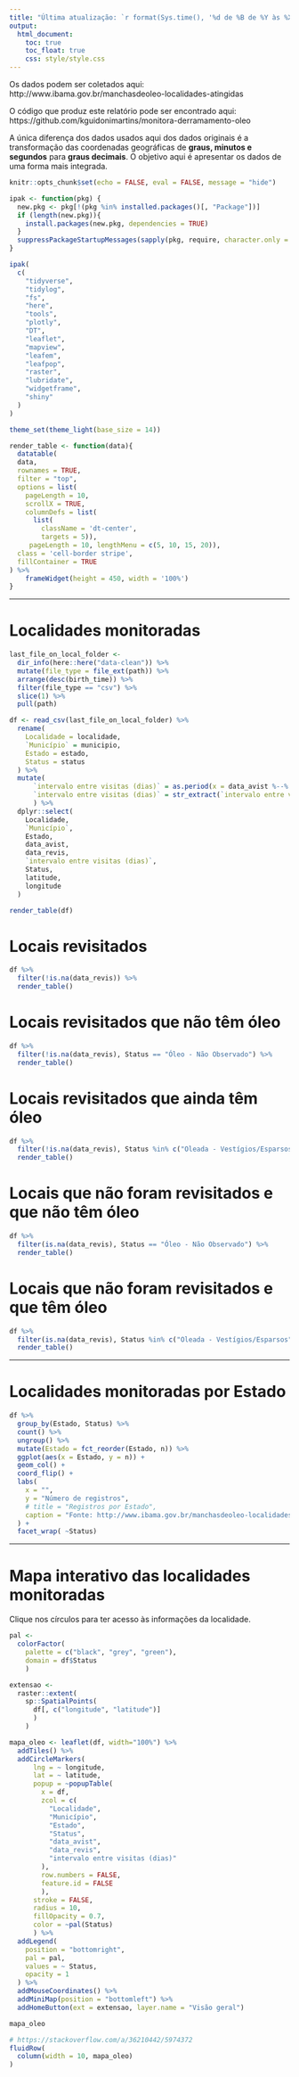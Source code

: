 ```yaml
---
title: "Última atualização: `r format(Sys.time(), '%d de %B de %Y às %X')`"
output: 
  html_document:
    toc: true
    toc_float: true
    css: style/style.css
---
```


<head>

<!-- Global site tag (gtag.js) - Google Analytics -->
<script async src="https://www.googletagmanager.com/gtag/js?id=UA-151898291-1"></script>
<script>
  window.dataLayer = window.dataLayer || [];
  function gtag(){dataLayer.push(arguments);}
  gtag('js', new Date());

  gtag('config', 'UA-151898291-1');
</script>

</head>

Os dados podem ser coletados aqui: http://www.ibama.gov.br/manchasdeoleo-localidades-atingidas

O código que produz este relatório pode ser encontrado aqui: https://github.com/kguidonimartins/monitora-derramamento-oleo

A única diferença dos dados usados aqui dos dados originais é a transformação das coordenadas geográficas de **graus, minutos e segundos** para **graus decimais**. O objetivo aqui é apresentar os dados de uma forma mais integrada.

```r
knitr::opts_chunk$set(echo = FALSE, eval = FALSE, message = "hide")

ipak <- function(pkg) {
  new.pkg <- pkg[!(pkg %in% installed.packages()[, "Package"])]
  if (length(new.pkg)){
    install.packages(new.pkg, dependencies = TRUE)
  }
  suppressPackageStartupMessages(sapply(pkg, require, character.only = TRUE))
}

ipak(
  c(
    "tidyverse",
    "tidylog",
    "fs",
    "here",
    "tools",
    "plotly",
    "DT",
    "leaflet",
    "mapview",
    "leafem",
    "leafpop",
    "raster",
    "lubridate",
    "widgetframe",
    "shiny"
  )
)

theme_set(theme_light(base_size = 14))

render_table <- function(data){
  datatable(
  data,
  rownames = TRUE,
  filter = "top",
  options = list(
    pageLength = 10, 
    scrollX = TRUE, 
    columnDefs = list(
      list(
        className = 'dt-center', 
        targets = 5)),
     pageLength = 10, lengthMenu = c(5, 10, 15, 20)),
  class = 'cell-border stripe',
  fillContainer = TRUE
) %>% 
    frameWidget(height = 450, width = '100%')
}

```

***

# Localidades monitoradas

```r
last_file_on_local_folder <-
  dir_info(here::here("data-clean")) %>% 
  mutate(file_type = file_ext(path)) %>% 
  arrange(desc(birth_time)) %>% 
  filter(file_type == "csv") %>% 
  slice(1) %>% 
  pull(path)

df <- read_csv(last_file_on_local_folder) %>% 
  rename(
    Localidade = localidade,
    `Município` = municipio,
    Estado = estado,
    Status = status
  ) %>% 
  mutate(
      `intervalo entre visitas (dias)` = as.period(x = data_avist %--% data_revis, unit = "day"),
      `intervalo entre visitas (dias)` = str_extract(`intervalo entre visitas (dias)`, "[0-9]+")
      ) %>% 
  dplyr::select(
    Localidade,
    `Município`,
    Estado,
    data_avist,
    data_revis,
    `intervalo entre visitas (dias)`,
    Status,
    latitude,
    longitude
  )

render_table(df)
```

# Locais revisitados

```r
df %>% 
  filter(!is.na(data_revis)) %>% 
  render_table()
```

# Locais revisitados que não têm óleo

```r
df %>% 
  filter(!is.na(data_revis), Status == "Óleo - Não Observado") %>% 
  render_table()
```

# Locais revisitados que ainda têm óleo

```r
df %>% 
  filter(!is.na(data_revis), Status %in% c("Oleada - Vestígios/Esparsos", "Oleada - Manchas")) %>% 
  render_table()
```

# Locais que não foram revisitados e que não têm óleo

```r
df %>% 
  filter(is.na(data_revis), Status == "Óleo - Não Observado") %>% 
  render_table()
```

# Locais que não foram revisitados e que têm óleo

```r
df %>% 
  filter(is.na(data_revis), Status %in% c("Oleada - Vestígios/Esparsos", "Oleada - Manchas")) %>% 
  render_table()
```

***

# Localidades monitoradas por Estado

```r
df %>% 
  group_by(Estado, Status) %>% 
  count() %>% 
  ungroup() %>% 
  mutate(Estado = fct_reorder(Estado, n)) %>% 
  ggplot(aes(x = Estado, y = n)) +
  geom_col() +
  coord_flip() +
  labs(
    x = "",
    y = "Número de registros",
    # title = "Registros por Estado", 
    caption = "Fonte: http://www.ibama.gov.br/manchasdeoleo-localidades-atingidas"
  ) + 
  facet_wrap( ~Status)
```

***

# Mapa interativo das localidades monitoradas

Clique nos círculos para ter acesso às informações da localidade.

```r
pal <- 
  colorFactor(
    palette = c("black", "grey", "green"), 
    domain = df$Status
    )

extensao <- 
  raster::extent(
    sp::SpatialPoints(
      df[, c("longitude", "latitude")]
      )
    )

mapa_oleo <- leaflet(df, width="100%") %>%
  addTiles() %>%
  addCircleMarkers(
      lng = ~ longitude,
      lat = ~ latitude,
      popup = ~popupTable(
        x = df, 
        zcol = c(
          "Localidade",
          "Município",
          "Estado",
          "Status",
          "data_avist",
          "data_revis",
          "intervalo entre visitas (dias)"
        ), 
        row.numbers = FALSE, 
        feature.id = FALSE
        ),
      stroke = FALSE, 
      radius = 10, 
      fillOpacity = 0.7,
      color = ~pal(Status)
      ) %>% 
  addLegend(
    position = "bottomright",
    pal = pal,
    values = ~ Status,
    opacity = 1
  ) %>%  
  addMouseCoordinates() %>% 
  addMiniMap(position = "bottomleft") %>% 
  addHomeButton(ext = extensao, layer.name = "Visão geral")

mapa_oleo
```


```r
# https://stackoverflow.com/a/36210442/5974372
fluidRow(
  column(width = 10, mapa_oleo)
)
```

